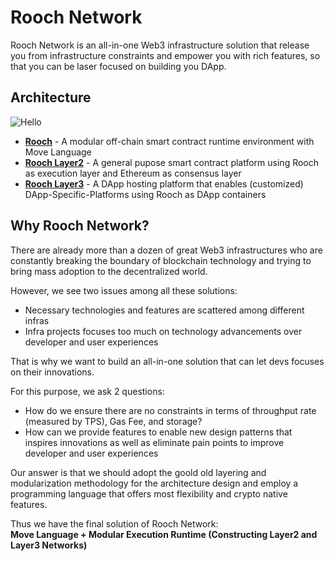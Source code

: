 # Rooch Network

Rooch Network is an all-in-one Web3 infrastructure solution that release you from infrastructure constraints and empower you with rich features, so that you can be laser focused on building you DApp.

## Architecture


<Image
  src="/diagram/rooch-network-architecture.png"
  alt="Hello"
  width={500}
  height={500}
  class="mx-auto my-2"
/>

- [**Rooch**](/docs/rooch-network/rooch) - A modular off-chain smart contract runtime environment with Move Language
- [**Rooch Layer2**](/docs/rooch-network/rooch-layer2) - A general pupose smart contract platform using Rooch as execution layer and Ethereum as consensus layer
- [**Rooch Layer3**](/docs/rooch-network/rooch-layer3) - A DApp hosting platform that enables (customized) DApp-Specific-Platforms using Rooch as DApp containers

## Why Rooch Network?

There are already more than a dozen of great Web3 infrastructures who are constantly breaking the boundary of blockchain technology and trying to bring mass adoption to the decentralized world.

However, we see two issues among all these solutions:

- Necessary technologies and features are scattered among different infras
- Infra projects focuses too much on technology advancements over developer and user experiences

That is why we want to build an all-in-one solution that can let devs focuses on their innovations.

For this purpose, we ask 2 questions:

- How do we ensure there are no constraints in terms of throughput rate (measured by TPS), Gas Fee, and storage?
- How can we provide features to enable new design patterns that inspires innovations as well as eliminate pain points to improve developer and user experiences

Our answer is that we should adopt the goold old layering and modularization methodology for the architecture design and employ a programming language that offers most flexibility and crypto native features.

Thus we have the final solution of Rooch Network:  
**Move Language + Modular Execution Runtime (Constructing Layer2 and Layer3 Networks)**
